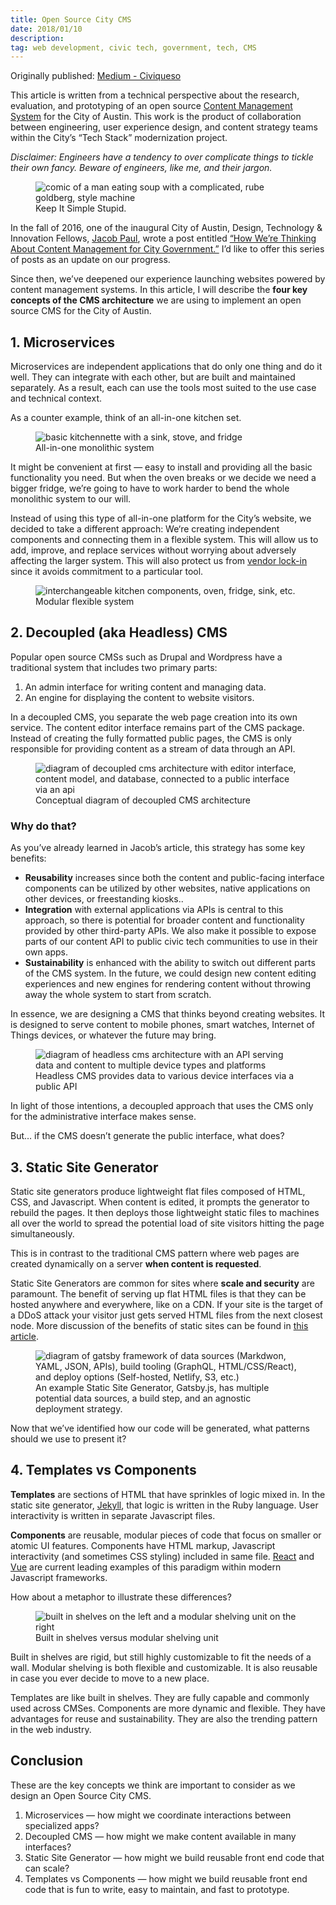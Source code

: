 ```yaml
---
title: Open Source City CMS
date: 2018/01/10
description:
tag: web development, civic tech, government, tech, CMS
---
```



Originally published: [Medium - Civiqueso](https://medium.com/city-of-austin-technology-and-innovation/open-source-city-cms-1-3-3e0b9b2b2b3a)

This article is written from a technical perspective about the research, evaluation, and prototyping of an open source [Content Management System](https://en.wikipedia.org/wiki/Content_management_system) for the City of Austin. This work is the product of collaboration between engineering, user experience design, and content strategy teams within the City’s “Tech Stack” modernization project.

_Disclaimer: Engineers have a tendency to over complicate things to tickle their own fancy. Beware of engineers, like me, and their jargon._

<figure>
  <Image
    src="/images/keep it simple stupid.webp"
    alt="comic of a man eating soup with a complicated, rube goldberg, style machine"
    width={1400}
    height={993}
    priority
    className="next-image"
  />
  <figcaption>Keep It Simple Stupid.</figcaption>
</figure>

In the fall of 2016, one of the inaugural City of Austin, Design, Technology & Innovation Fellows, [Jacob Paul](https://medium.com/u/2c977354e64f), wrote a post entitled [“How We’re Thinking About Content Management for City Government.”](https://medium.com/civiqueso/how-were-thinking-about-content-management-for-city-government-88f563497096) I’d like to offer this series of posts as an update on our progress.

Since then, we’ve deepened our experience launching websites powered by content management systems. In this article, I will describe the **four key concepts of the CMS architecture** we are using to implement an open source CMS for the City of Austin.

## 1. Microservices

Microservices are independent applications that do only one thing and do it well. They can integrate with each other, but are built and maintained separately. As a result, each can use the tools most suited to the use case and technical context.

As a counter example, think of an all-in-one kitchen set.

<figure>
  <Image
    src="/images/the-whole-kitchen-sink.webp"
    alt="basic kitchennette with a sink, stove, and fridge"
    width={916}
    height={492}
    priority
    className="next-image"
  />
  <figcaption>All-in-one monolithic system</figcaption>
</figure>

It might be convenient at first — easy to install and providing all the basic functionality you need. But when the oven breaks or we decide we need a bigger fridge, we’re going to have to work harder to bend the whole monolithic system to our will.

Instead of using this type of all-in-one platform for the City’s website, we decided to take a different approach: We‘re creating independent components and connecting them in a flexible system. This will allow us to add, improve, and replace services without worrying about adversely affecting the larger system. This will also protect us from [vendor lock-in](https://en.wikipedia.org/wiki/Vendor_lock-in) since it avoids commitment to a particular tool.

<figure>
  <Image
    src="/images/kitchen-components.webp"
    alt="interchangeable kitchen components, oven, fridge, sink, etc."
    width={720}
    height={386}
    priority
    className="next-image"
  />
  <figcaption>Modular flexible system</figcaption>
</figure>

## 2. Decoupled (aka Headless) CMS

Popular open source CMSs such as Drupal and Wordpress have a traditional system that includes two primary parts:

1. An admin interface for writing content and managing data.
2. An engine for displaying the content to website visitors.

In a decoupled CMS, you separate the web page creation into its own service. The content editor interface remains part of the CMS package. Instead of creating the fully formatted public pages, the CMS is only responsible for providing content as a stream of data through an API.

<figure>
  <Image
    src="/images/decoupled cms.webp"
    alt="diagram of decoupled cms architecture with editor interface, content model, and database, connected to a public interface via an api"
    width={514}
    height={465}
    priority
    className="next-image"
  />
  <figcaption>Conceptual diagram of decoupled CMS architecture</figcaption>
</figure>

### Why do that?

As you’ve already learned in Jacob’s article, this strategy has some key benefits:

- **Reusability** increases since both the content and public-facing interface components can be utilized by other websites, native applications on other devices, or freestanding kiosks..
- **Integration** with external applications via APIs is central to this approach, so there is potential for broader content and functionality provided by other third-party APIs. We also make it possible to expose parts of our content API to public civic tech communities to use in their own apps.
- **Sustainability** is enhanced with the ability to switch out different parts of the CMS system. In the future, we could design new content editing experiences and new engines for rendering content without throwing away the whole system to start from scratch.

In essence, we are designing a CMS that thinks beyond creating websites. It is designed to serve content to mobile phones, smart watches, Internet of Things devices, or whatever the future may bring.

<figure>
  <Image
    src="/images/headless_cms.webp"
    alt="diagram of headless cms architecture with an API serving data and content to multiple device types and platforms"
    width={514}
    height={465}
    priority
    className="next-image"
  />
  <figcaption>
    Headless CMS provides data to various device interfaces via a public API
  </figcaption>
</figure>

In light of those intentions, a decoupled approach that uses the CMS only for the administrative interface makes sense.

But… if the CMS doesn’t generate the public interface, what does?

## 3. Static Site Generator

Static site generators produce lightweight flat files composed of HTML, CSS, and Javascript. When content is edited, it prompts the generator to rebuild the pages. It then deploys those lightweight static files to machines all over the world to spread the potential load of site visitors hitting the page simultaneously.

This is in contrast to the traditional CMS pattern where web pages are created dynamically on a server **when content is requested**.

Static Site Generators are common for sites where **scale and security** are paramount. The benefit of serving up flat HTML files is that they can be hosted anywhere and everywhere, like on a CDN. If your site is the target of a DDoS attack your visitor just gets served HTML files from the next closest node. More discussion of the benefits of static sites can be found in [this article](https://www.netlify.com/blog/2016/05/18/9-reasons-your-site-should-be-static/).

<figure>
  <Image
    src="/images/gatsby.webp"
    alt="diagram of gatsby framework of data sources (Markdwon, YAML, JSON, APIs), build tooling (GraphQL, HTML/CSS/React), and deploy options (Self-hosted, Netlify, S3, etc.)"
    width={514}
    height={465}
    priority
    className="next-image"
  />
  <figcaption>
    An example Static Site Generator, Gatsby.js, has multiple potential data
    sources, a build step, and an agnostic deployment strategy.
  </figcaption>
</figure>

Now that we’ve identified how our code will be generated, what patterns should we use to present it?

## 4. Templates vs Components

**Templates** are sections of HTML that have sprinkles of logic mixed in. In the static site generator, [Jekyll](https://jekyllrb.com/), that logic is written in the Ruby language. User interactivity is written in separate Javascript files.

**Components** are reusable, modular pieces of code that focus on smaller or atomic UI features. Components have HTML markup, Javascript interactivity (and sometimes CSS styling) included in same file. [React](https://reactjs.org/) and [Vue](https://vuejs.org/) are current leading examples of this paradigm within modern Javascript frameworks.

How about a metaphor to illustrate these differences?

<figure>
  <Image
    src="/images/built-in-shelves.webp"
    alt="built in shelves on the left and a modular shelving unit on the right"
    width={514}
    height={465}
    priority
    className="next-image"
  />
  <figcaption>Built in shelves versus modular shelving unit</figcaption>
</figure>

Built in shelves are rigid, but still highly customizable to fit the needs of a wall. Modular shelving is both flexible and customizable. It is also reusable in case you ever decide to move to a new place.

Templates are like built in shelves. They are fully capable and commonly used across CMSes. Components are more dynamic and flexible. They have advantages for reuse and sustainability. They are also the trending pattern in the web industry.

## Conclusion

These are the key concepts we think are important to consider as we design an Open Source City CMS.

1. Microservices — how might we coordinate interactions between specialized apps?
2. Decoupled CMS — how might we make content available in many interfaces?
3. Static Site Generator — how might we build reusable front end code that can scale?
4. Templates vs Components — how might we build reusable front end code that is fun to write, easy to maintain, and fast to prototype.
